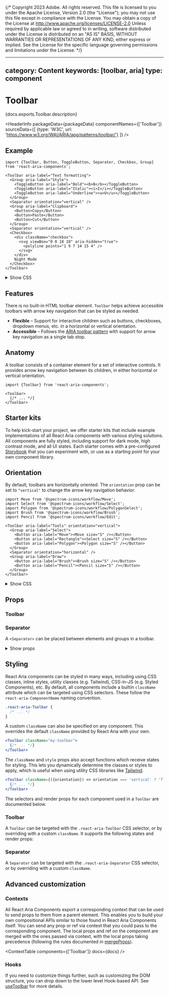 {/* Copyright 2023 Adobe. All rights reserved.
This file is licensed to you under the Apache License, Version 2.0 (the "License");
you may not use this file except in compliance with the License. You may obtain a copy
of the License at http://www.apache.org/licenses/LICENSE-2.0
Unless required by applicable law or agreed to in writing, software distributed under
the License is distributed on an "AS IS" BASIS, WITHOUT WARRANTIES OR REPRESENTATIONS
OF ANY KIND, either express or implied. See the License for the specific language
governing permissions and limitations under the License. */}



---
category: Content
keywords: [toolbar, aria]
type: component
---

# Toolbar

<PageDescription>{docs.exports.Toolbar.description}</PageDescription>

<HeaderInfo
  packageData={packageData}
  componentNames={['Toolbar']}
  sourceData={[
    {type: 'W3C', url: 'https://www.w3.org/WAI/ARIA/apg/patterns/toolbar/'}
  ]} />

## Example

```tsx example
import {Toolbar, Button, ToggleButton, Separator, Checkbox, Group} from 'react-aria-components';

<Toolbar aria-label="Text formatting">
  <Group aria-label="Style">
    <ToggleButton aria-label="Bold"><b>B</b></ToggleButton>
    <ToggleButton aria-label="Italic"><i>I</i></ToggleButton>
    <ToggleButton aria-label="Underline"><u>U</u></ToggleButton>
  </Group>
  <Separator orientation="vertical" />
  <Group aria-label="Clipboard">
    <Button>Copy</Button>
    <Button>Paste</Button>
    <Button>Cut</Button>
  </Group>
  <Separator orientation="vertical" />
  <Checkbox>
    <div className="checkbox">
      <svg viewBox="0 0 18 18" aria-hidden="true">
        <polyline points="1 9 7 14 15 4" />
      </svg>
    </div>
    Night Mode
  </Checkbox>
</Toolbar>
```

<details>
  <summary style={{fontWeight: 'bold'}}><ChevronRight size="S" /> Show CSS</summary>
```css hidden
@import './Checkbox.mdx' layer(checkbox);
@import './Button.mdx' layer(button);
@import './ToggleButton.mdx' layer(togglebutton);
```

```css
@import "@react-aria-nutrient/example-theme";

.react-aria-Toolbar {
  display: flex;
  flex-wrap: wrap;
  gap: 5px;

  &[data-orientation=horizontal] {
    flex-direction: row;
  }

  .react-aria-Group {
    display: contents;
  }

  .react-aria-ToggleButton {
    width: 32px;
  }
}

.react-aria-Separator {
  align-self: stretch;
  background-color: var(--border-color);

  &[aria-orientation=vertical] {
    width: 1px;
    margin: 0px 10px;
  }
}
```

</details>

## Features

There is no built-in HTML toolbar element. `Toolbar` helps achieve accessible toolbars with arrow key navigation that can be styled as needed.

* **Flexible** – Support for interactive children such as buttons, checkboxes, dropdown menus, etc. in a horizontal or vertical orientation.
* **Accessible** – Follows the [ARIA toolbar pattern](https://www.w3.org/WAI/ARIA/apg/patterns/toolbar/) with support for arrow key navigation as a single tab stop.

## Anatomy

<Anatomy />

A toolbar consists of a container element for a set of interactive controls. It provides arrow key navigation between its children, in either horizontal or vertical orientation.

```tsx
import {Toolbar} from 'react-aria-components';

<Toolbar>
  {/* ... */}
</Toolbar>
```

## Starter kits

To help kick-start your project, we offer starter kits that include example implementations of all React Aria components with various styling solutions. All components are fully styled, including support for dark mode, high contrast mode, and all UI states. Each starter comes with a pre-configured [Storybook](https://storybook.js.org/) that you can experiment with, or use as a starting point for your own component library.

<StarterKits component="toolbar" />

## Orientation

By default, toolbars are horizontally oriented. The `orientation` prop can be set to `"vertical"` to change the arrow key navigation behavior.

```tsx example
import Move from '@spectrum-icons/workflow/Move';
import Select from '@spectrum-icons/workflow/Select';
import Polygon from '@spectrum-icons/workflow/PolygonSelect';
import Brush from '@spectrum-icons/workflow/Brush';
import Pencil from '@spectrum-icons/workflow/Edit';

<Toolbar aria-label="Tools" orientation="vertical">
  <Group aria-label="Select">
    <Button aria-label="Move"><Move size="S" /></Button>
    <Button aria-label="Rectangle"><Select size="S" /></Button>
    <Button aria-label="Polygon"><Polygon size="S" /></Button>
  </Group>
  <Separator orientation="horizontal" />
  <Group aria-label="Draw">
    <Button aria-label="Brush"><Brush size="S" /></Button>
    <Button aria-label="Pencil"><Pencil size="S" /></Button>
  </Group>
</Toolbar>
```

<details>
  <summary style={{fontWeight: 'bold'}}><ChevronRight size="S" /> Show CSS</summary>

```css
.react-aria-Toolbar {
  width: fit-content;

  &[data-orientation=vertical] {
    flex-direction: column;
    align-items: start;
  }
}

.react-aria-Separator {
  &:not([aria-orientation=vertical]) {
    border: none;
    height: 1px;
    width: 100%;
    margin: 10px 0;
  }
}
```

</details>

## Props

### Toolbar

<PropTable component={docs.exports.Toolbar} links={docs.links} />

### Separator

A `<Separator>` can be placed between elements and groups in a toolbar.

<details>
  <summary style={{fontWeight: 'bold'}}><ChevronRight size="S" /> Show props</summary>

  <PropTable component={docs.exports.Separator} links={docs.links} />

</details>

## Styling

React Aria components can be styled in many ways, including using CSS classes, inline styles, utility classes (e.g. Tailwind), CSS-in-JS (e.g. Styled Components), etc. By default, all components include a builtin `className` attribute which can be targeted using CSS selectors. These follow the `react-aria-ComponentName` naming convention.

```css
.react-aria-Toolbar {
  /* ... */
}
```

A custom `className` can also be specified on any component. This overrides the default `className` provided by React Aria with your own.

```jsx
<Toolbar className="my-toolbar">
  {/* ... */}
</Toolbar>
```

The `className` and `style` props also accept functions which receive states for styling. This lets you dynamically determine the classes or styles to apply, which is useful when using utility CSS libraries like [Tailwind](https://tailwindcss.com/).

```jsx
<Toolbar className={({orientation}) => orientation === 'vertical' ? 'flex-col' : 'flex-row'}>
  {/* ... */}
</Toolbar>
```

The selectors and render props for each component used in a `Toolbar` are documented below.

### Toolbar

A `Toolbar` can be targeted with the `.react-aria-Toolbar` CSS selector, or by overriding with a custom `className`. It supports the following states and render props:

<StateTable properties={docs.exports.ToolbarRenderProps.properties} />

### Separator

A `Separator` can be targeted with the `.react-aria-Separator` CSS selector, or by overriding with a custom `className`.

## Advanced customization

### Contexts

All React Aria Components export a corresponding context that can be used to send props to them from a parent element. This enables you to build your own compositional APIs similar to those found in React Aria Components itself. You can send any prop or ref via context that you could pass to the corresponding component. The local props and ref on the component are merged with the ones passed via context, with the local props taking precedence (following the rules documented in [mergeProps](mergeProps.html)).

<ContextTable components={['Toolbar']} docs={docs} />

### Hooks

If you need to customize things further, such as customizing the DOM structure, you can drop down to the lower level Hook-based API. See [useToolbar](useToolbar.html) for more details.
